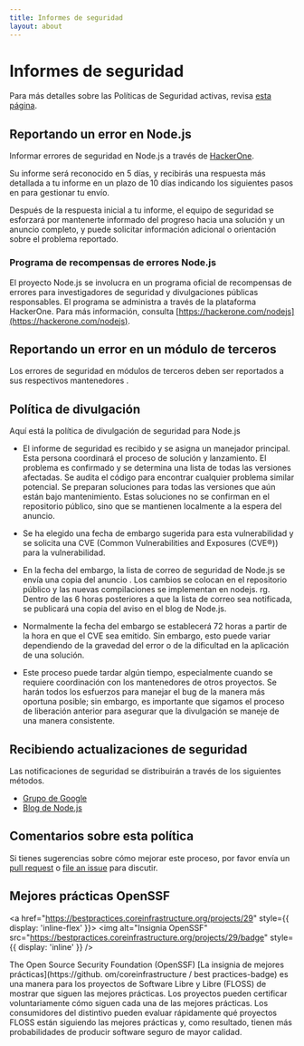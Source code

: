 ```yaml
---
title: Informes de seguridad
layout: about
---
```


# Informes de seguridad

Para más detalles sobre las Políticas de Seguridad activas, revisa [esta página](https://github.com/nodejs/node/security/policy).

## Reportando un error en Node.js

Informar errores de seguridad en Node.js a través de [HackerOne](https://hackerone.com/nodejs).

Su informe será reconocido en 5 días, y recibirás una respuesta más
detallada a tu informe en un plazo de 10 días indicando los siguientes pasos en
para gestionar tu envío.

Después de la respuesta inicial a tu informe, el equipo de seguridad se esforzará por mantenerte informado del progreso hacia una solución y un anuncio completo, y puede solicitar información adicional o orientación sobre el problema reportado.

### Programa de recompensas de errores Node.js

El proyecto Node.js se involucra en un programa oficial de recompensas de errores para investigadores
de seguridad y divulgaciones públicas responsables. El programa se administra a través de
la plataforma HackerOne. Para más información, consulta [https://hackerone.com/nodejs](https://hackerone.com/nodejs).

## Reportando un error en un módulo de terceros

Los errores de seguridad en módulos de terceros deben ser reportados a sus respectivos mantenedores
.

## Política de divulgación

Aquí está la política de divulgación de seguridad para Node.js

* El informe de seguridad es recibido y se asigna un manejador principal. Esta persona coordinará el proceso de solución y lanzamiento. El problema es confirmado y se determina una lista de todas las versiones afectadas. Se audita el código para encontrar cualquier problema similar potencial. Se preparan soluciones para todas las versiones que aún están bajo mantenimiento. Estas soluciones no se confirman en el repositorio público, sino que se mantienen localmente a la espera del anuncio.

* Se ha elegido una fecha de embargo sugerida para esta vulnerabilidad y se solicita una CVE (Common
  Vulnerabilities and Exposures (CVE®️)) para la vulnerabilidad.

* En la fecha del embargo, la lista de correo de seguridad de Node.js se envía una copia del anuncio
  . Los cambios se colocan en el repositorio público y las nuevas compilaciones
  se implementan en nodejs. rg. Dentro de las 6 horas posteriores a que la lista de correo sea
  notificada, se publicará una copia del aviso en el blog de Node.js.

* Normalmente la fecha del embargo se establecerá 72 horas a partir de la hora en que el CVE sea
  emitido. Sin embargo, esto puede variar dependiendo de la gravedad del error o de la dificultad
  en la aplicación de una solución.

* Este proceso puede tardar algún tiempo, especialmente cuando se requiere coordinación
  con los mantenedores de otros proyectos. Se harán todos los esfuerzos para manejar el
  bug de la manera más oportuna posible; sin embargo, es importante que sigamos
  el proceso de liberación anterior para asegurar que la divulgación se maneje de una manera
  consistente.

## Recibiendo actualizaciones de seguridad

Las notificaciones de seguridad se distribuirán a través de los siguientes métodos.

* [Grupo de Google](https://groups.google.com/group/nodejs-sec)
* [Blog de Node.js](/blog)

## Comentarios sobre esta política

Si tienes sugerencias sobre cómo mejorar este proceso, por favor envía un
[pull request](https://github.com/nodejs/nodejs.org) o
[file an issue](https://github.com/nodejs/security-wg/issues/new) para discutir.

## Mejores prácticas OpenSSF

<a href="https://bestpractices.coreinfrastructure.org/projects/29" style={{ display: 'inline-flex' }}>
  <img alt="Insignia OpenSSF" src="https://bestpractices.coreinfrastructure.org/projects/29/badge" style={{ display: 'inline' }} />
</a>

The Open Source Security Foundation (OpenSSF) \[La insignia de mejores prácticas]\(https://github. om/coreinfrastructure / best practices-badge) es una manera para los proyectos de Software Libre y Libre (FLOSS) de mostrar que siguen las mejores prácticas. Los proyectos pueden certificar voluntariamente cómo siguen cada una de las mejores prácticas. Los consumidores del distintivo pueden evaluar rápidamente qué proyectos FLOSS están siguiendo las mejores prácticas y, como resultado, tienen más probabilidades de producir software seguro de mayor calidad.
